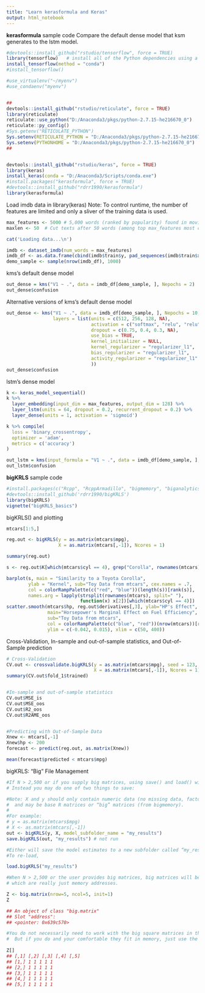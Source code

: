 ```yaml
---
title: "Learn kerasformula and Keras"
output: html_notebook
---
```


 
**kerasformula** sample code
Compare the default dense model that ksm generates to the lstm model. 

```r

#devtools::install_github("rstudio/tensorflow", force = TRUE)
library(tensorflow)   # install all of the Python dependencies using a built-in function
install_tensorflow(method = "conda")
#install_tensorflow()

#use_virtualenv("~/myenv")
#use_condaenv("myenv")


##
devtools::install_github("rstudio/reticulate", force = TRUE)
library(reticulate)
reticulate::use_python("D:/Anaconda3/pkgs/python-2.7.15-he216670_0")
reticulate::py_config()
#Sys.getenv("RETICULATE_PYTHON")
Sys.setenv(RETICULATE_PYTHON = "D:/Anaconda3/pkgs/python-2.7.15-he216670_0")
Sys.setenv(PYTHONHOME = "D:/Anaconda3/pkgs/python-2.7.15-he216670_0")
##


devtools::install_github("rstudio/keras", force = TRUE)
library(keras)
install_keras(conda = "D:/Anaconda3/Scripts/conda.exe")
#install.packages("kerasformula", force = TRUE)
#devtools::install_github("rdrr1990/kerasformula")
library(kerasformula)
```

Load imdb data in library(keras)
Note: To control runtime, the number of features are limited and only a sliver of the training data is used.

```r
max_features <- 5000 # 5,000 words (ranked by popularity) found in movie reviews
maxlen <- 50  # Cut texts after 50 words (among top max_features most common words) 

cat('Loading data...\n')

imdb <- dataset_imdb(num_words = max_features)
imdb_df <- as.data.frame(cbind(imdb$train$y, pad_sequences(imdb$train$x)))
demo_sample <- sample(nrow(imdb_df), 1000)

```

kms's default dense model
```r
out_dense = kms("V1 ~ .", data = imdb_df[demo_sample, ], Nepochs = 2)
out_dense$confusion
```

Alternative versions of kms's default dense model
```r

out_dense <- kms("V1 ~ .", data = imdb_df[demo_sample, ], Nepochs = 10, seed=123, scale=NULL,
                 layers = list(units = c(512, 256, 128, NA), 
                               activation = c("softmax", "relu", "relu", "softmax"),
                               dropout = c(0.75, 0.4, 0.3, NA),
                               use_bias = TRUE,
                               kernel_initializer = NULL,
                               kernel_regularizer = "regularizer_l1",
                               bias_regularizer = "regularizer_l1",
                               activity_regularizer = "regularizer_l1"
                               ))
out_dense$confusion

```



lstm's dense model
```r
k <- keras_model_sequential()
k %>%
  layer_embedding(input_dim = max_features, output_dim = 128) %>% 
  layer_lstm(units = 64, dropout = 0.2, recurrent_dropout = 0.2) %>% 
  layer_dense(units = 1, activation = 'sigmoid')

k %>% compile(
  loss = 'binary_crossentropy',
  optimizer = 'adam',
  metrics = c('accuracy')
)

out_lstm = kms(input_formula = "V1 ~ .", data = imdb_df[demo_sample, ], keras_model_seq = k, Nepochs = 2)
out_lstm$confusion


```



**bigKRLS** sample code

```r
#install.packages(c("Rcpp", "RcppArmadillo", "bigmemory", "biganalytics", "snow", "shiny", "httpuv", "scales", "lazyeval", "tibble"))
#devtools::install_github('rdrr1990/bigKRLS')
library(bigKRLS)
vignette("bigKRLS_basics")
```

bigKRLS() and plotting
```r

mtcars[1:5,]

reg.out <- bigKRLS(y = as.matrix(mtcars$mpg), 
                   X = as.matrix(mtcars[,-1]), Ncores = 1)

summary(reg.out)

s <- reg.out$K[which(mtcars$cyl == 4), grep("Corolla", rownames(mtcars))]

barplot(s, main = "Similarity to a Toyota Corolla",
        ylab = "Kernel", sub="Toy Data from mtcars", cex.names = .7,
        col = colorRampPalette(c("red", "blue"))(length(s))[rank(s)],
        names.arg = lapply(strsplit(rownames(mtcars), split=" "),
                           function(x) x[2])[which(mtcars$cyl == 4)])
scatter.smooth(mtcars$hp, reg.out$derivatives[,3], ylab="HP's Effect", xlab="Horsepower", pch =19, bty = "n",
               main="Horsepower's Marginal Effect on Fuel Efficiency",
               sub="Toy Data from mtcars",
               col = colorRampPalette(c("blue", "red"))(nrow(mtcars))[rank(reg.out$coeffs^2)],
               ylim = c(-0.042, 0.015), xlim = c(50, 400))

```


Cross-Validation, In-sample and out-of-sample statistics, and Out-of-Sample prediction
```r

# Cross-Validation
CV.out <- crossvalidate.bigKRLS(y = as.matrix(mtcars$mpg), seed = 123, Kfolds = 4,
                                X = as.matrix(mtcars[,-1]), Ncores = 1)
summary(CV.out$fold_1$trained)


#In-sample and out-of-sample statistics
CV.out$MSE_is
CV.out$MSE_oos
CV.out$R2_oos
CV.out$R2AME_oos


#Predicting with Out-of-Sample Data
Xnew <- mtcars[,-1]
Xnew$hp <- 200
forecast <- predict(reg.out, as.matrix(Xnew))

mean(forecast$predicted < mtcars$mpg)

```


bigKRLS: “Big” File Management

```r
#If N > 2,500 or if you supply big matrices, using save() and load() will crash your R session. 
# Instead you may do one of two things to save:

#Note: X and y should only contain numeric data (no missing data, factors, or vectors of constants) 
#  and may be base R matrices or “big” matrices (from bigmemory).
#
#For example:
# y = as.matrix(mtcars$mpg)
# X <- as.matrix(mtcars[,-1]) 
out <- bigKRLS(y, X, model_subfolder_name = "my_results")  
save.bigKRLS(out, "my_results") # not run

#Either will save the model estimates to a new subfolder called “my_results” in your current working directory. 
#To re-load,

load.bigKRLS("my_results")  

#When N > 2,500 or the user provides big matrices, big matrices will be returned, 
# which are really just memory addresses.

Z <- big.matrix(nrow=5, ncol=5, init=1)
Z

## An object of class "big.matrix"
## Slot "address":
## <pointer: 0x639c570>

#You do not necessarily need to work with the big square matrices in the output. 
#  But if you do and your comfortable they fit in memory, just use the square brackets:
  
Z[]
## [,1] [,2] [,3] [,4] [,5]
## [1,] 1 1 1 1 1
## [2,] 1 1 1 1 1
## [3,] 1 1 1 1 1
## [4,] 1 1 1 1 1
## [5,] 1 1 1 1 1

```
